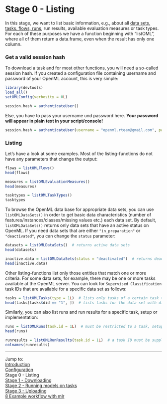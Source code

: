 Stage 0 - Listing
=================

In this stage, we want to list basic information, e.g., about all [data sets, tasks, flows, runs](http://openml.org/guide#g_start), run results, available evaluation measures or task types. For each of these purposes we have a function beginning with "listOML", where all of them return a data.frame, even when the result has only one column. 

### Get a valid session hash
To download a task and for most other functions, you will need a so-called session hash. If you created a configuration file containing username and password of your OpenML account, this is very simple:
```r
library(devtools)
load_all()
setOMLConfig(verbosity = 0L)
```
```r
session.hash = authenticateUser()
```
Else, you have to pass your username und password here. **Your password will appear in plain text in your script/console!**
```r
session.hash = authenticateUser(username = "openml.rteam@gmail.com", password = "testpassword")
```

### Listing
Let's have a look at some examples. Most of the listing-functions do not have any parameters that change the output:

```r
flows = listOMLFlows()
head(flows)

measures = listOMLEvaluationMeasures()
head(measures)

tasktypes = listOMLTaskTypes()
tasktypes
```

To browse the OpenML data base for appropriate data sets, you can use `listOMLDataSets()` 
in order to get basic data characteristics (number of features/instances/classes/missing values etc.)
each data set. By default, `listOMLDataSets()` returns only data sets that have an active 
status on OpenML. If you need data sets that are either `"in_preparation"` or `"deactivated"`,
you can change the `status` parameter:

```r
datasets = listOMLDataSets()  # returns active data sets
head(datasets)

inactive.data = listOMLDataSets(status = "deactivated")  # returns deactivated data sets
head(inactive.data)
```

Other listing-functions list only those entities that match one or more criteria.
For some data sets, for example, there may be one or more tasks available at the OpenML server. 
You can look for `Supervised Classification` task IDs that are available for a specific data set as follows:

```r
tasks = listOMLTasks(type = 1L)  # lists only tasks of a certain task type (here: "Supervised Classification")
head(tasks[tasks$did == "1", ])  # lists tasks for the data set with did == 1 (see: http://openml.org/d/1)
```

Similarly, you can also list runs and run results for a specific task, setup or implementation:

```r
runs = listOMLRuns(task.id = 1L)  # must be restricted to a task, setup and/or implementation ID
head(runs)

runresults = listOMLRunResults(task.id = 1L)  # a task ID must be supplied
colnames(runresults)
```


----------------------------------------------------------------------------------------------------
Jump to:   
[Introduction](1-Introduction.md)  
[Configuration](2-Configuration.md)  
Stage 0 - Listing  
[Stage 1 - Downloading](4-Stage-1-Downloading.md)  
[Stage 2 - Running models on tasks](5-Stage-2-Running.md)  
[Stage 3 - Uploading](6-Stage-3-Uploading.md)  
[8 Example workflow with mlr](8-Example-workflow-with-mlr.md)
